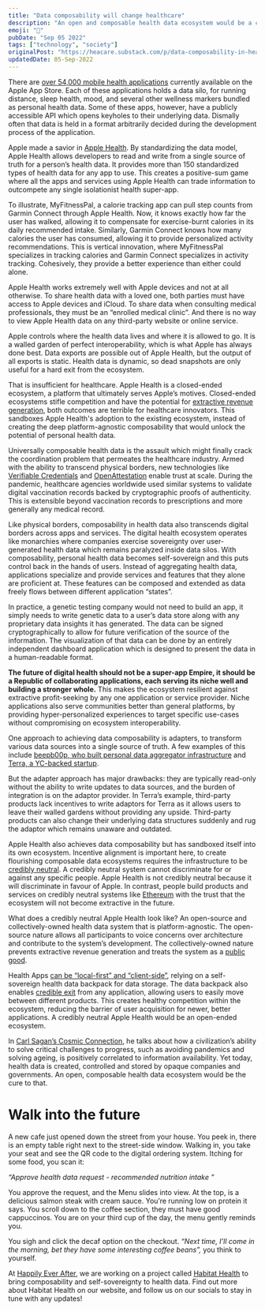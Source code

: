 ```yaml
---
title: "Data composability will change healthcare"
description: "An open and composable health data ecosystem would be a cure to the myriad of emerging population health crises: unlocking access to preventive healthcare."
emoji: "🧩"
pubDate: "Sep 05 2022"
tags: ["technology", "society"]
originalPost: "https://heacare.substack.com/p/data-composability-in-healthcare"
updatedDate: 05-Sep-2022
---
```


There are [over 54,000 mobile health applications](https://www.statista.com/statistics/779910/health-apps-available-ios-worldwide/) currently available on the Apple App Store. Each of these applications holds a data silo, for running distance, sleep health, mood, and several other wellness markers bundled as personal health data. Some of these apps, however, have a publicly accessible API which opens keyholes to their underlying data. Dismally often that data is held in a format arbitrarily decided during the development process of the application.

Apple made a savior in [Apple Health](https://www.apple.com/newsroom/2022/07/how-apple-is-empowering-people-with-their-health-information/). By standardizing the data model, Apple Health allows developers to read and write from a single source of truth for a person’s health data. It provides more than 150 standardized types of health data for any app to use. This creates a positive-sum game where all the apps and services using Apple Health can trade information to outcompete any single isolationist health super-app.

To illustrate, MyFitnessPal, a calorie tracking app can pull step counts from Garmin Connect through Apple Health. Now, it knows exactly how far the user has walked, allowing it to compensate for exercise-burnt calories in its daily recommended intake. Similarly, Garmin Connect knows how many calories the user has consumed, allowing it to provide personalized activity recommendations. This is vertical innovation, where MyFitnessPal specializes in tracking calories and Garmin Connect specializes in activity tracking. Cohesively, they provide a better experience than either could alone.

Apple Health works extremely well with Apple devices and not at all otherwise. To share health data with a loved one, both parties must have access to Apple devices and iCloud. To share data when consulting medical professionals, they must be an “enrolled medical clinic”. And there is no way to view Apple Health data on any third-party website or online service.

Apple controls where the health data lives and where it is allowed to go. It is a walled garden of perfect interoperability, which is what Apple has always done best. Data exports are possible out of Apple Health, but the output of all exports is static. Health data is dynamic, so dead snapshots are only useful for a hard exit from the ecosystem.

That is insufficient for healthcare. Apple Health is a closed-ended ecosystem, a platform that ultimately serves Apple’s motives. Closed-ended ecosystems stifle competition and have the potential for [extractive revenue generation](https://www.wsj.com/articles/google-apple-hit-in-south-korea-by-worlds-first-law-ending-their-dominance-over-app-store-payments-11630403335), both outcomes are terrible for healthcare innovators. This sandboxes Apple Health's adoption to the existing ecosystem, instead of creating the deep platform-agnostic composability that would unlock the potential of personal health data.

Universally composable health data is the assault which might finally crack the coordination problem that permeates the healthcare industry. Armed with the ability to transcend physical borders, new technologies like [Verifiable Credentials](https://www.w3.org/TR/vc-data-model/) and [OpenAttestation](https://www.openattestation.com/) enable trust at scale. During the pandemic, healthcare agencies worldwide used similar systems to validate digital vaccination records backed by cryptographic proofs of authenticity. This is extensible beyond vaccination records to prescriptions and more generally any medical record.

Like physical borders, composability in health data also transcends digital borders across apps and services. The digital health ecosystem operates like monarchies where companies exercise sovereignty over user-generated health data which remains paralyzed inside data silos. With composability, personal health data becomes self-sovereign and this puts control back in the hands of users. Instead of aggregating health data, applications specialize and provide services and features that they alone are proficient at. These features can be composed and extended as data freely flows between different application “states”.

In practice, a genetic testing company would not need to build an app, it simply needs to write genetic data to a user’s data store along with any proprietary data insights it has generated. The data can be signed cryptographically to allow for future verification of the source of the information. The visualization of that data can be done by an entirely independent dashboard application which is designed to present the data in a human-readable format.

**The future of digital health should not be a super-app Empire, it should be a Republic of collaborating applications, each serving its niche well and building a stronger whole.** This makes the ecosystem resilient against extractive profit-seeking by any one application or service provider. Niche applications also serve communities better than general platforms, by providing hyper-personalized experiences to target specific use-cases without compromising on ecosystem interoperability.

One approach to achieving data composability is adapters, to transform various data sources into a single source of truth. A few examples of this include [beepb00p, who built personal data aggregator infrastructure](https://beepb00p.xyz/myinfra.html) and [Terra, a YC-backed startup](https://tryterra.co/).

But the adapter approach has major drawbacks: they are typically read-only without the ability to write updates to data sources, and the burden of integration is on the adaptor provider. In Terra’s example, third-party products lack incentives to write adaptors for Terra as it allows users to leave their walled gardens without providing any upside. Third-party products can also change their underlying data structures suddenly and rug the adaptor which remains unaware and outdated.

Apple Health also achieves data composability but has sandboxed itself into its own ecosystem. Incentive alignment is important here, to create flourishing composable data ecosystems requires the infrastructure to be [credibly neutral](https://nakamoto.com/credible-neutrality/). A credibly neutral system cannot discriminate for or against any specific people. Apple Health is not credibly neutral because it will discriminate in favour of Apple. In contrast, people build products and services on credibly neutral systems like [Ethereum](https://ethereum.foundation/) with the trust that the ecosystem will not become extractive in the future.

What does a credibly neutral Apple Health look like? An open-source and collectively-owned health data system that is platform-agnostic. The open-source nature allows all participants to voice concerns over architecture and contribute to the system’s development. The collectively-owned nature prevents extractive revenue generation and treats the system as a [public good](https://otherinter.net/research/positive-sum-worlds/).

Health Apps [can be “local-first” and “client-side”](https://ceramic.network/), relying on a self-sovereign health data backpack for data storage. The data backpack also enables [credible exit](https://subconscious.substack.com/p/credible-exit) from any application, allowing users to easily move between different products. This creates healthy competition within the ecosystem, reducing the barrier of user acquisition for newer, better applications. A credibly neutral Apple Health would be an open-ended ecosystem.

In [Carl Sagan’s Cosmic Connection](https://books.google.com.sg/books?id=lL57o9YB0mAC&lpg=PA156&pg=PA237&redir_esc=y#v=onepage&q&f=false), he talks about how a civilization’s ability to solve critical challenges to progress, such as avoiding pandemics and solving ageing, is positively correlated to information availability. Yet today, health data is created, controlled and stored by opaque companies and governments. An open, composable health data ecosystem would be the cure to that.

# Walk into the future

A new cafe just opened down the street from your house. You peek in, there is an empty table right next to the street-side window. Walking in, you take your seat and see the QR code to the digital ordering system. Itching for some food, you scan it:

_“Approve health data request - recommended nutrition intake ”_

You approve the request, and the Menu slides into view. At the top, is a delicious salmon steak with cream sauce. You’re running low on protein it says. You scroll down to the coffee section, they must have good cappuccinos. You are on your third cup of the day, the menu gently reminds you.

You sigh and click the decaf option on the checkout. _“Next time, I’ll come in the morning, bet they have some interesting coffee beans”,_ you think to yourself.

At [Happily Ever After](https://hea.care/), we are working on a project called [Habitat Health](https://heacare.notion.site/Habitat-Health-3a3c6b473f0e468b8bb385290cf4e991) to bring composability and self-sovereignty to health data. Find out more about Habitat Health on our website, and follow us on our socials to stay in tune with any updates!


